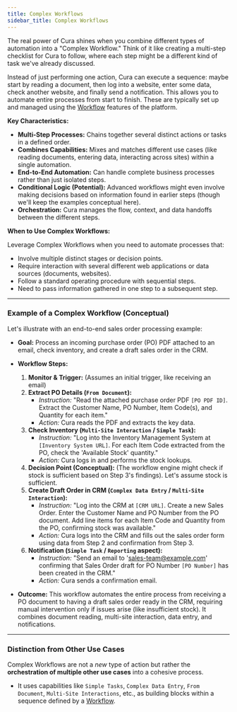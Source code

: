 ```yaml
---
title: Complex Workflows
sidebar_title: Complex Workflows
---
```


The real power of Cura shines when you combine different types of automation into a "Complex Workflow." Think of it like creating a multi-step checklist for Cura to follow, where each step might be a different kind of task we've already discussed.

Instead of just performing one action, Cura can execute a sequence: maybe start by reading a document, then log into a website, enter some data, check another website, and finally send a notification. This allows you to automate entire processes from start to finish. These are typically set up and managed using the [Workflow](/platform/using-workflows) features of the platform.

**Key Characteristics:**

*   **Multi-Step Processes:** Chains together several distinct actions or tasks in a defined order.
*   **Combines Capabilities:** Mixes and matches different use cases (like reading documents, entering data, interacting across sites) within a single automation.
*   **End-to-End Automation:** Can handle complete business processes rather than just isolated steps.
*   **Conditional Logic (Potential):** Advanced workflows might even involve making decisions based on information found in earlier steps (though we'll keep the examples conceptual here).
*   **Orchestration:** Cura manages the flow, context, and data handoffs between the different steps.

**When to Use Complex Workflows:**

Leverage Complex Workflows when you need to automate processes that:

*   Involve multiple distinct stages or decision points.
*   Require interaction with several different web applications or data sources (documents, websites).
*   Follow a standard operating procedure with sequential steps.
*   Need to pass information gathered in one step to a subsequent step.

---

### Example of a Complex Workflow (Conceptual)

Let's illustrate with an end-to-end sales order processing example:

*   **Goal:** Process an incoming purchase order (PO) PDF attached to an email, check inventory, and create a draft sales order in the CRM.

*   **Workflow Steps:**

    1.  **Monitor & Trigger:** (Assumes an initial trigger, like receiving an email)
    2.  **Extract PO Details (`From Document`):**
        *   *Instruction:* "Read the attached purchase order PDF `[PO PDF ID]`. Extract the Customer Name, PO Number, Item Code(s), and Quantity for each item."
        *   *Action:* Cura reads the PDF and extracts the key data.
    3.  **Check Inventory (`Multi-Site Interaction` / `Simple Task`):**
        *   *Instruction:* "Log into the Inventory Management System at `[Inventory System URL]`. For each Item Code extracted from the PO, check the 'Available Stock' quantity."
        *   *Action:* Cura logs in and performs the stock lookups.
    4.  **Decision Point (Conceptual):** (The workflow engine might check if stock is sufficient based on Step 3's findings). Let's assume stock is sufficient.
    5.  **Create Draft Order in CRM (`Complex Data Entry` / `Multi-Site Interaction`):**
        *   *Instruction:* "Log into the CRM at `[CRM URL]`. Create a new Sales Order. Enter the Customer Name and PO Number from the PO document. Add line items for each Item Code and Quantity from the PO, confirming stock was available."
        *   *Action:* Cura logs into the CRM and fills out the sales order form using data from Step 2 and confirmation from Step 3.
    6.  **Notification (`Simple Task` / `Reporting` aspect):**
        *   *Instruction:* "Send an email to 'sales-team@example.com' confirming that Sales Order draft for PO Number `[PO Number]` has been created in the CRM."
        *   *Action:* Cura sends a confirmation email.

*   **Outcome:** This workflow automates the entire process from receiving a PO document to having a draft sales order ready in the CRM, requiring manual intervention only if issues arise (like insufficient stock). It combines document reading, multi-site interaction, data entry, and notifications.

---

### Distinction from Other Use Cases

Complex Workflows are not a *new* type of action but rather the **orchestration of multiple other use cases** into a cohesive process.

*   It uses capabilities like `Simple Tasks`, `Complex Data Entry`, `From Document`, `Multi-Site Interactions`, etc., as building blocks within a sequence defined by a [Workflow](/platform/using-workflows).
